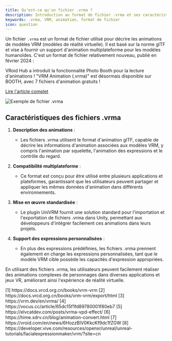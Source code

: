 ```yaml
---
title: Qu'est-ce qu'un fichier .vrma ?
description: Introduction au format de fichier .vrma et ses caractéristiques
keywords: .vrma, VRM, animation, format de fichier
icon: question
---
```


Un fichier `.vrma` est un format de fichier utilisé pour décrire les animations de modèles VRM (modèles de réalité virtuelle). Il est basé sur la norme glTF et vise à fournir un support d'animation multiplateforme pour les modèles humanoïdes. C'est un format de fichier relativement nouveau, publié en février 2024 :

<Card title="Nouvelles fonctionnalités de VRoid Hub" icon="newspaper">
  VRoid Hub a introduit la fonctionnalité Photo Booth pour la lecture d'animations ! "VRM Animation (.vrma)" est désormais disponible sur BOOTH, avec 7 fichiers d'animation gratuits !
  
[Lire l'article complet](https://vroid.com/en/news/6HozzBIV0KkcKf9dc1fZGW) 
</Card>

<Frame>
  <img src="https://oss.vidol.chat/assets/edfe7d13f6f2edb342219ffeaf37a294.webp" alt="Exemple de fichier .vrma" />
</Frame>

## Caractéristiques des fichiers .vrma

1. **Description des animations** :
   - Les fichiers .vrma utilisent le format d'animation glTF, capable de décrire les informations d'animation associées aux modèles VRM, y compris l'animation par squelette, l'animation des expressions et le contrôle du regard.

2. **Compatibilité multiplateforme** :
   - Ce format est conçu pour être utilisé entre plusieurs applications et plateformes, garantissant que les utilisateurs peuvent partager et appliquer les mêmes données d'animation dans différents environnements.

3. **Mise en œuvre standardisée** :
   - Le plugin UniVRM fournit une solution standard pour l'importation et l'exportation de fichiers .vrma dans Unity, permettant aux développeurs d'intégrer facilement ces animations dans leurs projets.

4. **Support des expressions personnalisées** :
   - En plus des expressions prédéfinies, les fichiers .vrma prennent également en charge les expressions personnalisées, tant que le modèle VRM cible possède les capacités d'expression appropriées.

En utilisant des fichiers .vrma, les utilisateurs peuvent facilement réaliser des animations complexes de personnages dans diverses applications et jeux VR, améliorant ainsi l'expérience de réalité virtuelle.

<Accordion title="Références">
  [1] https://docs.vrcd.org.cn/books/vrm-vrm  
  [2] https://docs.vrcd.org.cn/books/vrm-vrm/export/html  
  [3] https://vrm.dev/en/vrma/  
  [4] https://vocus.cc/article/65dc15f1fd89780001f80eb7  
  [5] https://elvcatdev.com/posts/vrma-vpd-effect/  
  [6] https://hime.xdrv.cn/blog/animation-convert.html  
  [7] https://vroid.com/en/news/6HozzBIV0KkcKf9dc1fZGW  
  [8] https://developer.vive.com/resources/openxr/unreal/unreal-tutorials/facialexpressionmaker/vrm/?site=cn
</Accordion>

